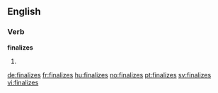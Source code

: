 ==English==

===Verb===
'''finalizes'''

# {{third-person singular of|finalize}}

[[de:finalizes]]
[[fr:finalizes]]
[[hu:finalizes]]
[[no:finalizes]]
[[pt:finalizes]]
[[sv:finalizes]]
[[vi:finalizes]]